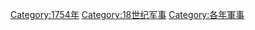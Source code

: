 [[Category:1754年|Category:1754年]]
[[Category:18世纪军事|Category:18世纪军事]]
[[Category:各年軍事|Category:各年軍事]]